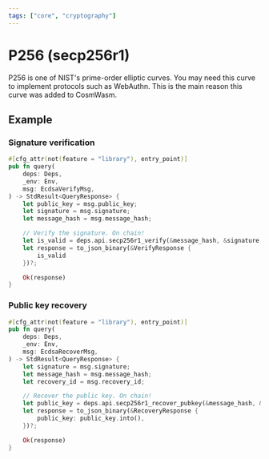 ```yaml
---
tags: ["core", "cryptography"]
---
```



# P256 (secp256r1)

P256 is one of NIST's prime-order elliptic curves. You may need this curve to
implement protocols such as WebAuthn. This is the main reason this curve was
added to CosmWasm.

## Example

### Signature verification

```rust filename="contract.rs" template="core"
#[cfg_attr(not(feature = "library"), entry_point)]
pub fn query(
    deps: Deps,
    _env: Env,
    msg: EcdsaVerifyMsg,
) -> StdResult<QueryResponse> {
    let public_key = msg.public_key;
    let signature = msg.signature;
    let message_hash = msg.message_hash;

    // Verify the signature. On chain!
    let is_valid = deps.api.secp256r1_verify(&message_hash, &signature, &public_key)?;
    let response = to_json_binary(&VerifyResponse {
        is_valid
    })?;

    Ok(response)
}
```

### Public key recovery

```rust filename="contract.rs" template="core"
#[cfg_attr(not(feature = "library"), entry_point)]
pub fn query(
    deps: Deps,
    _env: Env,
    msg: EcdsaRecoverMsg,
) -> StdResult<QueryResponse> {
    let signature = msg.signature;
    let message_hash = msg.message_hash;
    let recovery_id = msg.recovery_id;

    // Recover the public key. On chain!
    let public_key = deps.api.secp256r1_recover_pubkey(&message_hash, &signature, recovery_id)?;
    let response = to_json_binary(&RecoveryResponse {
        public_key: public_key.into(),
    })?;

    Ok(response)
}
```
